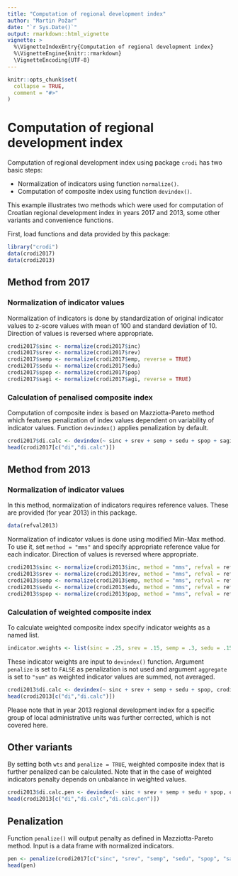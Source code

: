 ```yaml
---
title: "Computation of regional development index"
author: "Martin Požar"
date: "`r Sys.Date()`"
output: rmarkdown::html_vignette
vignette: >
  %\VignetteIndexEntry{Computation of regional development index}
  %\VignetteEngine{knitr::rmarkdown}
  \VignetteEncoding{UTF-8}
---
```


```r
knitr::opts_chunk$set(
  collapse = TRUE,
  comment = "#>"
)
```


# Computation of regional development index

Computation of regional development index using package `crodi` has two basic steps:

* Normalization of indicators using function `normalize()`.
* Computation of composite index using function `devindex()`.

This example illustrates two methods which were used for computation of Croatian regional development index in years 2017 and 2013, some other variants and convenience functions.

First, load functions and data provided by this package:

```r
library("crodi")
data(crodi2017)
data(crodi2013)
```




## Method from 2017

### Normalization of indicator values

Normalization of indicators is done by standardization of original indicator values to z-score values with mean of 100 and standard deviation of 10. Direction of values is reversed where appropriate.

```r
crodi2017$sinc <- normalize(crodi2017$inc)
crodi2017$srev <- normalize(crodi2017$rev)
crodi2017$semp <- normalize(crodi2017$emp, reverse = TRUE)
crodi2017$sedu <- normalize(crodi2017$edu)
crodi2017$spop <- normalize(crodi2017$pop)
crodi2017$sagi <- normalize(crodi2017$agi, reverse = TRUE)
```

### Calculation of penalised composite index

Computation of composite index is based on Mazziotta-Pareto method which features penalization of index values dependent on variability of indicator values. Function `devindex()` applies penalization by default.

```r
crodi2017$di.calc <- devindex(~ sinc + srev + semp + sedu + spop + sagi, crodi2017)
head(crodi2017[c("di","di.calc")])
```

## Method from 2013

### Normalization of indicator values

In this method, normalization of indicators requires reference values. These are provided (for year 2013) in this package.

```r
data(refval2013)
```

Normalization of indicator values is done using modified Min-Max method. To use it, set `method = "mms"` and specify appropriate reference value for each indicator. Direction of values is reversed where appropriate.

```r
crodi2013$sinc <- normalize(crodi2013$inc, method = "mms", refval = refval2013$inc)
crodi2013$srev <- normalize(crodi2013$rev, method = "mms", refval = refval2013$rev)
crodi2013$semp <- normalize(crodi2013$emp, method = "mms", refval = refval2013$emp, reverse = TRUE)
crodi2013$sedu <- normalize(crodi2013$edu, method = "mms", refval = refval2013$edu)
crodi2013$spop <- normalize(crodi2013$pop, method = "mms", refval = refval2013$pop)
```

### Calculation of weighted composite index

To calculate weighted composite index specify indicator weights as a named list.

```r
indicator.weights <- list(sinc = .25, srev = .15, semp = .3, sedu = .15, spop =.15)
```

These indicator weights are input to `devindex()` function. Argument `penalize` is set to `FALSE` as penalization is not used and argument `aggregate` is set to `"sum"` as weighted indicator values are summed, not averaged.

```r
crodi2013$di.calc <- devindex(~ sinc + srev + semp + sedu + spop, crodi2013, penalize = FALSE, wts = indicator.weights, aggregate = "sum")
head(crodi2013[c("di","di.calc")])
```

Please note that in year 2013 regional development index for a specific group of local administrative units was further corrected, which is not covered here.

## Other variants

By setting both `wts` and `penalize = TRUE`, weighted composite index that is further penalized can be calculated. Note that in the case of weighted indicators penalty depends on unbalance in weighted values.

```r
crodi2013$di.calc.pen <- devindex(~ sinc + srev + semp + sedu + spop, crodi2013, penalize = TRUE, wts = indicator.weights, aggregate = "sum")
head(crodi2013[c("di","di.calc","di.calc.pen")])
```

## Penalization

Function `penalize()` will output penalty as defined in Mazziotta-Pareto method. Input is a data frame with normalized indicators.

```r
pen <- penalize(crodi2017[c("sinc", "srev", "semp", "sedu", "spop", "sagi")])
head(pen)
```
